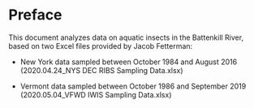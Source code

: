 # Preface {.unnumbered}

This document analyzes data on aquatic insects in the Battenkill River, based on two Excel files provided by Jacob Fetterman:

-   New York data sampled between October 1984 and August 2016 (2020.04.24_NYS DEC RIBS Sampling Data.xlsx)

-   Vermont data sampled between October 1986 and September 2019 (2020.05.04_VFWD IWIS Sampling Data.xlsx)


